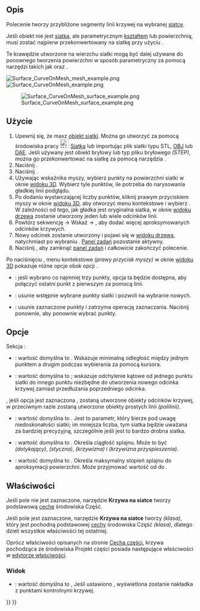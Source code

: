 <languages/>

{{Docnav/pl
|[[Surface_ExtendFace/pl|ExtendFace]]
|[[Surface_BlendCurve/pl|BlendCurve]]
|[[Surface_Workbench/pl|środowisko pracy Powierzchnia 3D]]
|IconL=Surface_ExtendFace.svg
|IconR=Surface_BlendCurve.svg
|IconC=Workbench_Surface.svg
}}

<div class="mw-translate-fuzzy">
{{GuiCommand/pl
|Name=Surface CurveOnMesh
|Name/pl=Powierzchnia 3D: Krzywa na siatce
|MenuLocation=Surface → Curve on mesh
|Workbenches=[[Surface_Workbench/pl|Powierzchnia 3D]]|
|Version=0.17
}}
</div>

<span id="Description"></span>
==Opis==

Polecenie {{Button|[[File:Surface_CurveOnMesh.svg|16px]] '''Krzywa na siatce'''}} tworzy przybliżone segmenty linii krzywej na wybranej [[Mesh_Workbench/pl|siatce]].

Jeśli obiekt nie jest [[Mesh/pl|siatką]], ale parametrycznym [[Shape/pl|kształtem]] lub powierzchnią, musi zostać najpierw przekonwertowany na siatkę przy użyciu {{Button|[[File:Mesh_FromPartShape.svg|16px]] [[Mesh_FromPartShape/pl|Siatka z kształtu środowiska Część]]}}.

Te krawędzie utworzone na wierzchu siatki mogą być dalej używane do ponownego tworzenia powierzchni w sposób parametryczny za pomocą narzędzi takich jak {{Button|[[File:Surface_GeomFillSurface.svg|16px]] [[Surface_GeomFillSurface/pl|Wypełnianie krzywych granicznych]]}} oraz {{Button|[[File:Surface_Sections.svg|16px]] [[Surface_Sections/pl|Przekrój powierzchni]]}}.

[[File:Surface_CurveOnMesh_mesh_example.png]] [[File:Surface_CurveOnMesh_example.png]]

[[File:Surface_CurveOnMesh_surface_example.png]]

{{Caption|Powyżej po lewej: obiekt siatki z wybranymi punktami na powierzchni. Powyżej po prawej: linie utworzone przez wybranie kilku punktów na siatce. Na dole po lewej: parametryczna powierzchnia zrekonstruowana z przybliżeń odcinków przy użyciu narzędzia [[Surface_Sections/pl|Przekrój powierzchni]].}}

<span id="Usage"></span>
==Użycie==

<div class="mw-translate-fuzzy">
# Upewnij się, że masz [[Mesh|obiekt siatki]]. Można go utworzyć za pomocą środowiska pracy [[File:Workbench_Mesh.svg|24px]] [[Mesh_Workbench/pl|Siatka]] lub importując plik siatki typu STL, [[Arch_OBJ/pl|OBJ]] lub [[Arch_DAE/pl|DAE]]. Jeśli używany jest obiekt bryłowy lub typ pliku bryłowego ''(STEP)'', można go przekonwertować na siatkę za pomocą narzędzia {{Button|[[File:Mesh_FromPartShape.svg|16px]] [[Mesh_FromPartShape/pl|Siatka z kształtu środowiska Część]]}}.
# Naciśnij {{Button|[[File:Surface_CurveOnMesh.svg|16px]] Krzywa na siatce}}.
# Naciśnij {{Button|Start}}.
# Używając wskaźnika myszy, wybierz punkty na powierzchni siatki w oknie [[3D_view/pl|widoku 3D]]. Wybierz tyle punktów, ile potrzeba do narysowania gładkiej linii podglądu.
# Po dodaniu wystarczającej liczby punktów, kliknij prawym przyciskiem myszy w oknie [[3D_view/pl|widoku 3D]], aby otworzyć menu kontekstowe i wybierz {{MenuCommand|Utwórz}}. W zależności od tego, jak gładka jest oryginalna siatka, w oknie [[Tree_view/pl|widoku drzewa]] zostanie utworzony jeden lub wiele odcinków linii.
# Powtórz sekwencję {{Button|Start}} → Wskaż → {{MenuCommand|Utwórz}}, aby dodać więcej aproksymowanych odcinków krzywych.
# Nowy odcinek zostanie utworzony i pojawi się w [[Tree_view/pl|widoku drzewa]], natychmiast po wybraniu {{MenuCommand|Utwórz}}. [[Task_panel/pl|Panel zadań]] pozostanie aktywny.
# Naciśnij {{Button|Zamknij}}, aby zamknąć [[Task_panel/pl|panel zadań]] i całkowicie zakończyć polecenie.
</div>

Po naciśnięciu {{Button|Start}}, menu kontekstowe ''(prawy przycisk myszy)'' w oknie [[3D_view/pl|widoku 3D]] pokazuje różne opcje obok opcji {{MenuCommand|Utwórz}}.
* {{MenuCommand|Zamknij polilinię}}: jeśli wybrano co najmniej trzy punkty, opcja ta będzie dostępna, aby połączyć ostatni punkt z pierwszym za pomocą linii.
* {{MenuCommand|Wyczyść}}: usunie wstępnie wybrane punkty siatki i pozwoli na wybranie nowych.
* {{MenuCommand|Anuluj}}: usunie zaznaczone punkty i zatrzyma operację zaznaczania. Naciśnij {{Button|Start}} ponownie, aby ponownie wybrać punkty.

<span id="Options"></span>
==Opcje==

{{Emphasis|(Ta informacja musi zostać potwierdzona).}}

Sekcja {{MenuCommand|Polilinia}}:
* {{MenuCommand|Tolerancja przyciągania do wierzchołków}}: wartość domyślna to {{Value|10 px}}. Wskazuje minimalną odległość między jednym punktem a drugim podczas wybierania za pomocą kursora.
* {{MenuCommand|Próg rozdzielenia}}: wartość domyślna to {{Value|45°}}; wskazuje odchylenie kątowe od jednego punktu siatki do innego punktu niezbędne do utworzenia nowego odcinka krzywej zamiast przedłużania poprzedniego odcinka.

{{MenuCommand|Aproksymacja krzywych}}, jeśli opcja jest zaznaczona {{CheckBox|TRUE| }}, zostaną utworzone obiekty odcinków krzywej, w przeciwnym razie zostaną utworzone obiekty prostych linii ''(polilinii)''.
* {{MenuCommand|Tolerancja siatki}}: wartość domyślna to {{Value|0.2}}. Jest to parametr, który bierze pod uwagę niedoskonałości siatki; im mniejsza liczba, tym siatka będzie uważana za bardziej precyzyjną, szczególnie jeśli jest to bardzo drobna siatka.
* {{MenuCommand|Ciągłość}}: wartość domyślna to {{Value|C2}}. Określa ciągłość splajnu. Może to być {{Value|C0}} ''(dotykający)'', {{Value|C1}} ''(styczna)'', {{Value|C2}} ''(krzywizna)'' i {{Value|C3}} ''(krzywizna przyspieszenia)''.
* {{MenuCommand|Maksymalny stopień zakrzywienia}}: wartość domyślna to {{Value|5}}. Określa maksymalny stopień splajnu do aproksymacji powierzchni. Może przyjmować wartość od {{Value|1}} do {{Value|8}}.

<span id="Properties"></span>
==Właściwości==

Jeśli pole {{CheckBox|FALSE|Przybliżenie splajnu}} nie jest zaznaczone, narzędzie '''Krzywa na siatce''' tworzy podstawową [[Part_Feature/pl|cechę]] środowiska Część.

Jeśli pole {{CheckBox|TRUE|Przybliżenie splajnu}} jest zaznaczone, narzędzie '''Krzywa na siatce''' tworzy {{Button|[[File:Part_Spline.svg|16px]] '''Part Spline'''}} ''(klasa{{incode|Part::Spline}})'', który jest pochodną podstawowej [[Part_Feature/pl|cechy]] środowiska Część ''(klasa{{incode|Part::Feature}})'', dlatego dzieli wszystkie właściwości tej ostatniej.

Oprócz właściwości opisanych na stronie [[Part_Feature/pl|Cecha części]], krzywa pochodząca ze środowiska Projekt części posiada następujące właściwości w [[Property_editor/pl|edytorze właściwości]].

<span id="View"></span>
===Widok===

{{TitleProperty|Podstawa}}

* {{PropertyView|Punkty kontrolne|Bool}}: wartość domyślna to {{FALSE/pl}}, Jeśli ustawiono {{TRUE/pl}}, wyświetlona zostanie nakładka z punktami kontrolnymi krzywej.


{{Docnav/pl
|[[Surface_ExtendFace/pl|ExtendFace]]
|[[Surface_BlendCurve/pl|BlendCurve]]
|[[Surface_Workbench/pl|środowisko pracy Powierzchnia 3D]]
|IconL=Surface_ExtendFace.svg
|IconR=Surface_BlendCurve.svg
|IconC=Workbench_Surface.svg
}}

{{Surface Tools navi{{#translation:}}}}
{{Userdocnavi{{#translation:}}}}